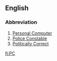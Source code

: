 ==English==
===Abbreviation===
#[[Personal Computer]]
#[[Police Constable]]
#[[Politically Correct]]

[[fi:PC]]
